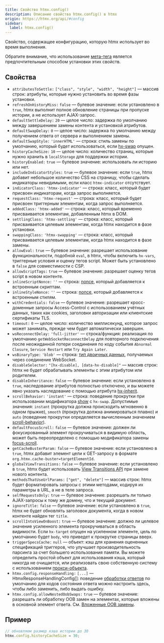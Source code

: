 ```yaml
---
title: Свойство htmx.config()
description: Описание свойства htmx.config() в htmx
origin: https://htmx.org/api/#config
sidebar:
  label: htmx.config()
---
```


Свойство, содержащее конфигурацию, которую htmx использует во время выполнения.

Обратите внимание, что использование [мета-тега](/config) является предпочтительным способом установки этих свойств.

## Свойства

* `attributesToSettle:` `["class", "style", "width", "height"]` — массив строк: атрибуты, которые нужно установить во время фазы установки.
* `refreshOnHistoryMiss:` `false` — булевое значение: если установлено в `true`, htmx выполнит полное обновление страницы при пропуске истории, а не использует AJAX-запрос.
* `defaultSettleDelay:` `20` — целое число: задержка по умолчанию между завершением замены контента и установкой атрибутов.
* `defaultSwapDelay:` `0` — целое число: задержка по умолчанию между получением ответа от сервера и выполнением замены.
* `defaultSwapStyle:` `'innerHTML'` — строка: стиль замены по умолчанию, который будет использоваться, если [hx-swap](/attributes/hx-swap) опущен.
* `historyCacheSize:` `10` — целое число: количество страниц, которые нужно хранить в `localStorage` для поддержки истории.
* `historyEnabled:` `true` — булевое значение: использовать ли историю или нет.
* `includeIndicatorStyles:` `true` — булевое значение: если `true`, htmx добавит небольшое количество CSS на страницу, чтобы сделать индикаторы невидимыми, если класс `htmx-indicator` отсутствует.
* `indicatorClass:` `'htmx-indicator'` — строка: класс, который будет присвоен индикаторам, когда запрос выполняется.
* `requestClass:` `'htmx-request'` — строка: класс, который будет присвоен триггерным элементам, когда запрос выполняется.
* `addedClass:` `'htmx-added'` — строка: класс, который временно присваивается элементам, добавленным htmx в DOM.
* `settlingClass:` `'htmx-settling'` — строка: класс, который присваивается целевым элементам, когда htmx находится в фазе установки.
* `swappingClass:` `'htmx-swapping'` — строка: класс, который присваивается целевым элементам, когда htmx находится в фазе замены.
* `allowEval:` `true` — булевое значение: разрешает использование функциональности, подобной `eval`, в htmx, чтобы включить `hx-vars`, триггерные условия и оценку тегов script. Может быть установлено в `false` для совместимости с CSP.
* `allowScriptTags:` `true` — булевое значение: разрешает оценку тегов script в новом контенте.
* `inlineScriptNonce:` `''` — строка: [nonce](https://developer.mozilla.org/en-US/docs/Web/HTML/Global_attributes/nonce), который добавляется к встроенным скриптам.
* `inlineStyleNonce:` `''` — строка: [nonce](https://developer.mozilla.org/en-US/docs/Web/HTML/Global_attributes/nonce), который добавляется к встроенным стилям.
* `withCredentials:` `false` — булевое значение: разрешает кросс-доменные запросы Access-Control с использованием учётных данных, таких как cookies, заголовки авторизации или клиентские сертификаты TLS.
* `timeout:` `0` — целое число: количество миллисекунд, которое запрос может занимать, прежде чем будет автоматически завершен.
* `wsReconnectDelay:` `'full-jitter'` — строка/функция: реализация по умолчанию `getWebSocketReconnectDelay` для повторного подключения после неожиданной потери соединения по коду события `Abnormal Closure`, `Service Restart` или `Try Again Later`.
* `wsBinaryType:` `'blob'` — строка: [тип двоичных данных](https://developer.mozilla.org/en-US/docs/Web/API/WebSocket/binaryType), получаемых через соединение WebSocket.
* `disableSelector:` `"[hx-disable], [data-hx-disable]"` — массив строк: htmx не будет обрабатывать элементы с этим атрибутом или родителем.
* `disableInheritance:` `false` — булевое значение: если установлено в `true`, наследование атрибутов полностью отключено, и вы можете явно указать наследование с помощью атрибута [hx-inherit](/attributes/hx-inherit).
* `scrollBehavior:` `'instant'` — строка: поведение прокрутки при использовании модификатора [show](/attributes/hx-swap/#прокрутка-scroll-и-show) с `hx-swap`. Допустимые значения: `instant` (прокрутка должна происходить мгновенно в одном прыжке), `smooth` (прокрутка должна анимироваться плавно) и `auto` (поведение прокрутки определяется вычисленным значением [scroll-behavior](https://developer.mozilla.org/ru/docs/Web/CSS/scroll-behavior)).
* `defaultFocusScroll:` `false` — булевое значение: должен ли фокусированный элемент прокручиваться в видимую область, может быть переопределено с помощью модификатора замены [focus-scroll](/attributes/hx-swap/#прокрутка-к-фокусу).
* `getCacheBusterParam:` `false` — булевое значение: если установлено в `true`, htmx добавит элемент цели к GET-запросу в формате `org.htmx.cache-buster=targetElementId`.
* `globalViewTransitions:` `false` — булевое значение: если установлено в `true`, htmx будет использовать [View Transitions API](https://developer.mozilla.org/en-US/docs/Web/API/View_Transitions_API) при замене нового контента.
* `methodsThatUseUrlParams:` `["get", "delete"]` — массив строк: htmx будет форматировать запросы с этими методами, кодируя их параметры в URL, а не в теле запроса.
* `selfRequestsOnly:` `true` — булевое значение: разрешать ли только AJAX-запросы к тому же домену, что и текущий документ.
* `ignoreTitle:` `false` — булевое значение: если установлено в `true`, htmx не будет обновлять заголовок документа, когда в новом контенте найден тег `title`.
* `scrollIntoViewOnBoost:` `true` — булевое значение: должно ли целевое значение усиленного элемента прокручиваться в область видимости. Если `hx-target` опущен на усиленном элементе, цель по умолчанию будет `body`, что приведет к прокрутке страницы вверх.
* `triggerSpecsCache:` `null` — объект: кэш для хранения оцененных спецификаций триггеров, что улучшает производительность парсинга за счет большего использования памяти. Вы можете определить простой объект для использования кэша, который никогда не очищается, или реализовать свою собственную систему с использованием [прокси-объекта](https://developer.mozilla.org/ru/docs/Web/JavaScript/Reference/Global_Objects/Proxy).
* `htmx.config.responseHandling:` `[...]` — HtmxResponseHandlingConfig[]: поведение [обработки ответов](/requests#настройка-обработки-ответов) по умолчанию для кодов состояния ответа можно настроить здесь, чтобы либо заменить, либо выдать ошибку.
* `htmx.config.allowNestedOobSwaps:` `true` — булевое значение: разрешать ли обработку OOB замен на элементах, которые вложены в основной элемент ответа. См. [Вложенные OOB замены](/attributes/hx-swap-oob/#вложенные-внеплановые-замены).

## Пример

```js
// обновляем размер кэша истории до 30
htmx.config.historyCacheSize = 30;
```